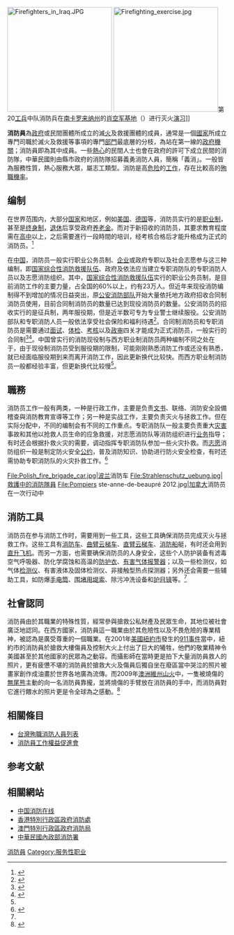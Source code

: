 {{noteTA
|G1=地名
|1=zh:消防員;zh-cn:消防员;zh-hk:消防員;zh-tw:消防員;zh-sg:消拯員;
}}
[[File:Firefighters_in_Iraq.JPG|240px]]
[[File:Firefighting_exercise.jpg|240px]]第20[[工兵|工兵]]中队消防兵在[[南卡罗来纳州|南卡罗来纳州]]的[[肖空军基地|肖空军基地]]（{{lang|en|Shaw Air Force Base}}）进行灭火[[演习|演习]]]]

'''消防員'''為[[政府|政府]]或民間團體所成立的滅[[火|火]]及救援團體的成員，通常是一個[[國家|國家]]所成立專門司職於滅火及救援等事項的專門[[部門|部門]]最底層的分枝，為站在第一線的[[政府機關|政府機關]]；消防員即為其中成員。一些[[熱心|熱心]]的民間人士也會在政府的許可下成立民間的消防隊，中華民國則由縣市政府的消防隊招募義勇消防人員，簡稱「義消」。一般皆為服務性質，熱心服務大眾，屬志工類型。消防是高[[危险|危险]]的[[职业|工作]]，存在比較高的[[殉職|殉職]][[機率|機率]]。

== 编制 ==
在世界范围内，大部分[[国家|国家]]和地区，例如[[美国|美国]]、[[德国|德国]]等，消防员实行的是[[职业制|职业制]]，甚至是[[终身制|终身制]]，[[退休|退休]]后享受政府[[养老金|养老金]]。而对于新招收的消防员，其要求教育程度需在[[高中|高中]]以上，之后需要進行一段時間的培训，经考核合格后才能升格成为正式的消防员。<ref name="fire">{{Cite web|title=美国的职业消防员|url=http://www.fire.net.cn/news.aspx?id=51294|accessdate=2009-09-13|date=2009-06-19|publisher=消防指南网|archiveurl=https://web.archive.org/web/20160304220745/http://www.fire.net.cn/news.aspx?id=51294|archivedate=2016-03-04|dead-url=yes}}</ref>

在[[中华人民共和国|中国]]，消防员一般实行职业公务员制、[[企业|企业]]或政府专职以及社会志愿参与这三种编制，即[[国家综合性消防救援队伍|国家综合性消防救援队伍]]、政府及依法应当建立专职消防队的专职消防人员以及志愿消防组织。其中，[[国家综合性消防救援队伍|国家综合性消防救援队伍]]实行的职业公务员制，是目前消防工作的主要力量，占全国的60%以上，约有23万人。但近年来现役消防编制得不到增加的情况日益突出，原[[公安消防部队|公安消防部队]]开始大量依托地方政府招收合同制消防员使用，目前合同制消防员的数量已达到现役消防员的数量。公安消防员的招收实行的是征兵制，两年服役期，但是近半数可专为专业警士继续服役。公安消防部队和专职消防人员一般依法享受社会保险和福利待遇<ref name="CHINA">{{cite web|title=中国消防员职业化路在何方|url=http://www.sdxfab.net/Article/ShowArticle.asp?ArticleID=14173|accessdate=2009-09-13|publisher=山东消防安保网|archiveurl=https://web.archive.org/web/20110302040255/http://www.sdxfab.net/Article/ShowArticle.asp?ArticleID=14173|archivedate=2011-03-02|dead-url=yes}}</ref>。合同制消防员和专职消防员是需要通过[[面试|面试]]、[[体检|体检]]、[[考核|考核]]以及[[政治审查|政审]]四关才能成为正式消防员，一般实行的合同制<ref>{{cite web|title=江苏盐城严把"四关"完成首批合同制消防员招收任务|url=http://www.119.cn/shyxf/txt/2005-09/21/content_64858.htm|accessdate=2009-09-15|date=2005-09-21|publisher=中国消防在线|archiveurl=https://web.archive.org/web/20160304091412/http://www.119.cn/shyxf/txt/2005-09/21/content_64858.htm|archivedate=2016-03-04|dead-url=yes}}</ref><ref>{{cite web|title=厦门合同制消防员"吃香" 富家子弟也爱上救火|url=http://www.chinanews.com.cn/sh/news/2007/11-13/1076259.shtml|accessdate=2009-09-13|date=2007-11-13|publisher=台海网-海峡导报|archive-date=2009-09-23|archive-url=https://web.archive.org/web/20090923050615/http://www.chinanews.com.cn/sh/news/2007/11-13/1076259.shtml|dead-url=no}}</ref>。中国曾实行的消防现役制与西方职业制消防员两种编制不同之处在于，由于现役制消防员受到服役期的限制，可能刚刚熟悉消防工作或还没有熟悉，就已经面临服役期到来而离开消防工作，因此更新换代比较快。而西方职业制消防员一般都经验丰富，但更新换代比较慢<ref name="CHINA" />。

== 職務 ==
消防员工作一般有两类，一种是行政工作，主要是负责[[文书|文书]]、联络、消防安全設備稽查與消防教育宣導等工作；另一种是实战工作，主要负责灭火与拯救工作。但在实际分配中，不同的编制会有不同的工作重点。专职消防队一般主要负责重大[[灾害|灾害]]事故和其他以抢救人员生命的应急救援，对志愿消防队等消防组织进行[[业务|业务]]指导；有时还会根据扑救火灾的需要，调动指挥专职消防队参加一些火灾扑救。而[[志愿|志愿]]消防组织一般是制定防火安全[[公约|公约]]，普及消防知识、协助进行防火安全检查，有时还需协助专职消防队的火灾扑救工作。<ref>{{cite web|title=中华人民共和国消防法|url=http://www.fire.net.cn/news.aspx?id=47157|accessdate=2009-09-13|publisher=中国消防在线|archiveurl=https://web.archive.org/web/20160304211944/http://www.fire.net.cn/news.aspx?id=47157|archivedate=2016-03-04|dead-url=yes}}</ref>

<gallery>
File:Polish_fire_brigade_car.jpg|[[波兰|波兰]]消防车
File:Strahlenschutz_uebung.jpg|救護中的消防隊員
File:Pompiers ste-anne-de-beaupré 2012.jpg|[[加拿大|加拿大]]消防员在一次行动中
</gallery>

== 消防工具 ==
消防员在参与消防工作时，需要用到一些工具，这些工具确保消防员完成灭火与拯救工作。这些工具有[[消防车|消防车]]、[[曲臂云梯车|曲臂云梯车]]、[[直臂云梯车|直臂云梯车]]、[[消防船|消防船]]艇，有时还会用到[[直升飞机|直升飞机]]。而另一方面，也需要确保消防员的人身安全，这些个人防护装备有滤毒空气呼吸器、防化学腐蚀和高温的[[防护衣|防护衣]]、[[有害气体|有害气体]][[报警器|报警器]]；以及一些检测仪，如气体[[检测仪|检测仪]]、有害液体及固体检测仪、非接触型热点探测器；另外还会需要一些辅助工具，如防爆[[手电筒|手电筒]]、[[围堵用堤索|围堵用堤索]]、除污冲洗设备和[[护目镜|护目镜]]等。<ref name="CHINA" />

== 社會認同 ==
消防員由於其職業的特殊性質，經常參與搶救公私財產及民眾生命，其地位被社會廣泛地認同。在西方國家，消防員這一職業由於其危險性以及不畏危險的專業精神，被認為是廣受尊重的一個職業。在2001年[[美國|美國]][[紐約市|紐約市]]發生的[[911事件|911事件]]當中，紐約市的消防員於搶救大樓傷員及控制大火上付出了巨大的犧牲，他們的敬業精神令美國甚至於其他國家的民眾為之動容。而攝影師在當時更是拍下大量消防員救人的照片，更有疲憊不堪的消防員於搶救大火及傷員后獨自坐在廢區當中哭泣的照片被畫家創作成油畫於世界各地廣為流傳。而2009年[[澳大利亚|澳洲]][[2009年维多利亚森林大火|維州山火]]中，一隻被燒傷的[[無尾熊|無尾熊]]主動的向一名消防員靠攏，並將燒傷的手臂放在消防員的手中，而消防員對它進行餵水的照片更是令全球為之感動。<ref>{{Cite web|title=澳大利亞消防員救樹熊感動人心（圖）|url=http://hk.crntt.com/doc/1008/8/4/7/100884721.html?coluid=7&kindid=0&docid=100884721|accessdate=2014-05-01|date=2010-08-04|publisher=中國評論新聞|archiveurl=https://web.archive.org/web/20140502003720/http://hk.crntt.com/doc/1008/8/4/7/100884721.html?coluid=7&kindid=0&docid=100884721|archivedate=2014-05-02|dead-url=yes}}</ref>

== 相關條目 ==
* [[臺灣殉職消防人員列表|台灣殉職消防人員列表]]
*[[消防員工作權益促進會|消防員工作權益促進會]]

== 参考文献 ==
{{reflist|2}}

== 相關網站 ==
{{Commons|Firefighter}}
*[https://web.archive.org/web/20111024233648/http://119.china.com.cn/ 中国消防在线]
*[http://www.hkfsd.gov.hk 香港特別行政區政府消防處] {{Wayback|url=http://www.hkfsd.gov.hk/ |date=20110629204240 }} 
*[https://archive.is/20121219225941/http://www.fsm.gov.mo/cb/ 澳門特別行政區政府消防局]
*[http://www.nfa.gov.tw/ 中華民國內政部消防署]{{Wayback|url=http://www.nfa.gov.tw/ |date=20050820020805 }} 

{{消防|state=expand}}
{{火}}
{{Authority control}}
[[Category:消防員|]]
[[Category:服务性职业|Category:服务性职业]]